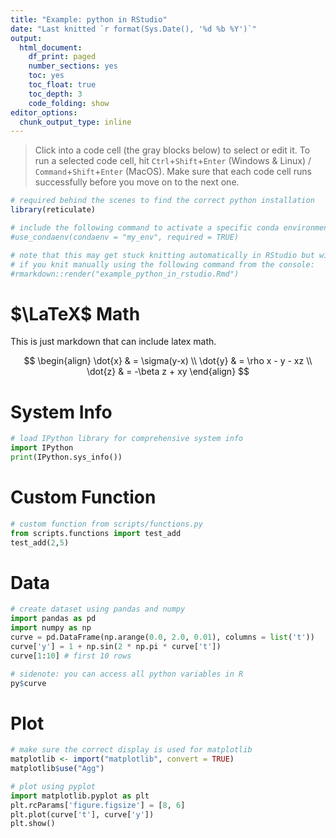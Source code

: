 ```yaml
---
title: "Example: python in RStudio"
date: "Last knitted `r format(Sys.Date(), '%d %b %Y')`"
output:
  html_document: 
    df_print: paged
    number_sections: yes
    toc: yes
    toc_float: true
    toc_depth: 3
    code_folding: show
editor_options:
  chunk_output_type: inline
---
```


> Click into a code cell (the gray blocks below) to select or edit it. To run a selected code cell, hit `Ctrl`+`Shift`+`Enter` (Windows & Linux) / `Command`+`Shift`+`Enter` (MacOS). Make sure that each code cell runs successfully before you move on to the next one.

```r
# required behind the scenes to find the correct python installation
library(reticulate)

# include the following command to activate a specific conda environment:
#use_condaenv(condaenv = "my_env", required = TRUE)

# note that this may get stuck knitting automatically in RStudio but will work 
# if you knit manually using the following command from the console:
#rmarkdown::render("example_python_in_rstudio.Rmd")
```

# $\LaTeX$ Math

This is just markdown that can include latex math.

$$
\begin{align}
\dot{x} & = \sigma(y-x) \\
\dot{y} & = \rho x - y - xz \\
\dot{z} & = -\beta z + xy
\end{align}
$$

# System Info

```python
# load IPython library for comprehensive system info
import IPython
print(IPython.sys_info())
```


# Custom Function

```python
# custom function from scripts/functions.py
from scripts.functions import test_add
test_add(2,5)
```

# Data

```python
# create dataset using pandas and numpy
import pandas as pd
import numpy as np
curve = pd.DataFrame(np.arange(0.0, 2.0, 0.01), columns = list('t'))
curve['y'] = 1 + np.sin(2 * np.pi * curve['t'])
curve[1:10] # first 10 rows
```

```r
# sidenote: you can access all python variables in R
py$curve
```

# Plot

```r
# make sure the correct display is used for matplotlib
matplotlib <- import("matplotlib", convert = TRUE)
matplotlib$use("Agg")
```


```python
# plot using pyplot
import matplotlib.pyplot as plt
plt.rcParams['figure.figsize'] = [8, 6]
plt.plot(curve['t'], curve['y'])
plt.show()
```
